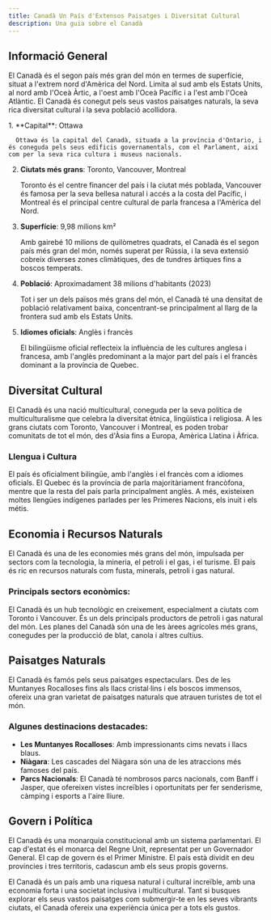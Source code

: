 ```yaml
---
title: Canadà Un País d'Extensos Paisatges i Diversitat Cultural
description: Una guia sobre el Canadà
---
```


## Informació General

El Canadà és el segon país més gran del món en termes de superfície, situat a l'extrem nord d'Amèrica del Nord. Limita al sud amb els Estats Units, al nord amb l'Oceà Àrtic, a l'oest amb l'Oceà Pacífic i a l'est amb l'Oceà Atlàntic. El Canadà és conegut pels seus vastos paisatges naturals, la seva rica diversitat cultural i la seva població acollidora.

<Steps>
1. **Capital**: Ottawa

      Ottawa és la capital del Canadà, situada a la província d'Ontario, i és coneguda pels seus edificis governamentals, com el Parlament, així com per la seva rica cultura i museus nacionals.
2. **Ciutats més grans**: Toronto, Vancouver, Montreal

   Toronto és el centre financer del país i la ciutat més poblada, Vancouver és famosa per la seva bellesa natural i accés a la costa del Pacífic, i Montreal és el principal centre cultural de parla francesa a l'Amèrica del Nord.
3. **Superfície**: 9,98 milions km²

   Amb gairebé 10 milions de quilòmetres quadrats, el Canadà és el segon país més gran del món, només superat per Rússia, i la seva extensió cobreix diverses zones climàtiques, des de tundres àrtiques fins a boscos temperats.
4. **Població**: Aproximadament 38 milions d'habitants (2023)
 
    Tot i ser un dels països més grans del món, el Canadà té una densitat de població relativament baixa, concentrant-se principalment al llarg de la frontera sud amb els Estats Units.
5. **Idiomes oficials**: Anglès i francès
    
    El bilingüisme oficial reflecteix la influència de les cultures anglesa i francesa, amb l'anglès predominant a la major part del país i el francès dominant a la província de Quebec.
</Steps>

## Diversitat Cultural

El Canadà és una nació multicultural, coneguda per la seva política de multiculturalisme que celebra la diversitat ètnica, lingüística i religiosa. A les grans ciutats com Toronto, Vancouver i Montreal, es poden trobar comunitats de tot el món, des d'Àsia fins a Europa, Amèrica Llatina i Àfrica.

### Llengua i Cultura

El país és oficialment bilingüe, amb l'anglès i el francès com a idiomes oficials. El Quebec és la província de parla majoritàriament francòfona, mentre que la resta del país parla principalment anglès. A més, existeixen moltes llengües indígenes parlades per les Primeres Nacions, els inuit i els métis.

## Economia i Recursos Naturals

El Canadà és una de les economies més grans del món, impulsada per sectors com la tecnologia, la mineria, el petroli i el gas, i el turisme. El país és ric en recursos naturals com fusta, minerals, petroli i gas natural.

### Principals sectors econòmics:

<Tabs>
  <TabItem label="Tecnologia">El Canadà és un hub tecnològic en creixement, especialment a ciutats com Toronto i Vancouver.</TabItem>
  <TabItem label="Energia">És un dels principals productors de petroli i gas natural del món.</TabItem>
  <TabItem label="Agricultura">Les planes del Canadà són una de les àrees agrícoles més grans, conegudes per la producció de blat, canola i altres cultius.</TabItem>
</Tabs>

## Paisatges Naturals

El Canadà és famós pels seus paisatges espectaculars. Des de les Muntanyes Rocalloses fins als llacs cristal·lins i els boscos immensos, ofereix una gran varietat de paisatges naturals que atrauen turistes de tot el món.

### Algunes destinacions destacades:

- <Badge text="Muntanya" variant="caution" /> **Les Muntanyes Rocalloses**: Amb impressionants cims nevats i llacs blaus.
- <Badge text="Aigua" variant="note" /> **Niàgara**: Les cascades del Niàgara són una de les atraccions més famoses del país.
- <Badge text="Parcs" variant="success" /> **Parcs Nacionals**: El Canadà té nombrosos parcs nacionals, com Banff i Jasper, que ofereixen vistes increïbles i oportunitats per fer senderisme, càmping i esports a l'aire lliure.

## Govern i Política

El Canadà és una monarquia constitucional amb un sistema parlamentari. El cap d'estat és el monarca del Regne Unit, representat per un Governador General. El cap de govern és el Primer Ministre. El país està dividit en deu províncies i tres territoris, cadascun amb els seus propis governs.

<Aside type="note" title="Conclusió">
El Canadà és un país amb una riquesa natural i cultural increïble, amb una economia forta i una societat inclusiva i multicultural. Tant si busques explorar els seus vastos paisatges com submergir-te en les seves vibrants ciutats, el Canadà ofereix una experiència única per a tots els gustos.
</Aside>
